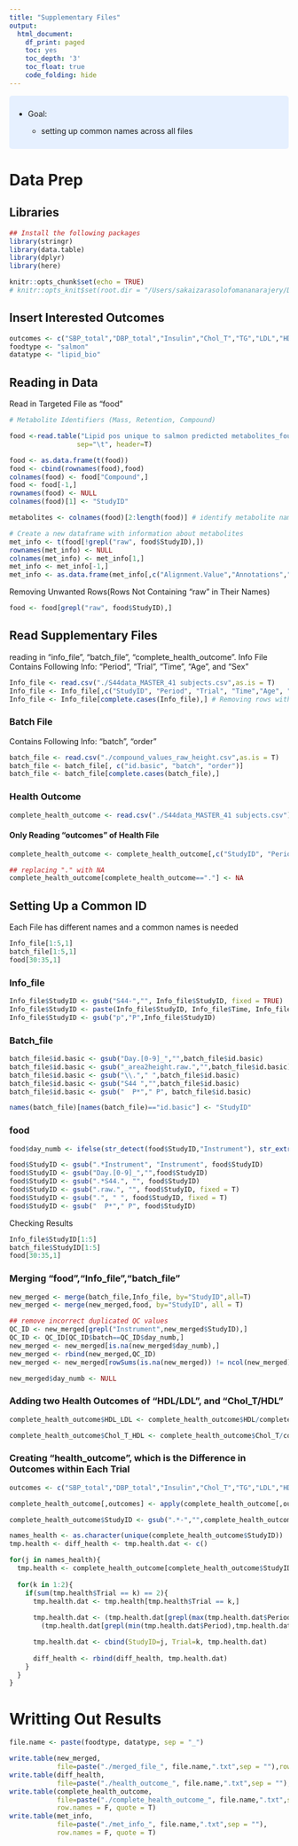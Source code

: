 ```yaml
---
title: "Supplementary Files"
output:
  html_document:
    df_print: paged
    toc: yes
    toc_depth: '3'
    toc_float: true
    code_folding: hide
---
```


```{=html}
<style>
div.blue { background-color:#e6f0ff; border-radius: 5px; padding: 10px;}
</style>
```
::: {.blue}
-   Goal:

    -   setting up common names across all files
:::

# Data Prep

## Libraries

```r
## Install the following packages 
library(stringr)
library(data.table)
library(dplyr)
library(here)
```

```r
knitr::opts_chunk$set(echo = TRUE)
# knitr::opts_knit$set(root.dir = "/Users/sakaizarasolofomananarajery/Desktop/Research/Hendriks Folder/Biotransformers/")
```
## Insert Interested Outcomes

```r
outcomes <- c("SBP_total","DBP_total","Insulin","Chol_T","TG","LDL","HDL","CRP","ApoB")
foodtype <- "salmon"
datatype <- "lipid_bio"
```

## Reading in Data
Read in Targeted File as "food"
```r
# Metabolite Identifiers (Mass, Retention, Compound)

food <-read.table("Lipid pos unique to salmon predicted metabolites_found in plasma_Profinder.txt", 
                 sep="\t", header=T)

food <- as.data.frame(t(food))
food <- cbind(rownames(food),food)
colnames(food) <- food["Compound",]
food <- food[-1,]
rownames(food) <- NULL
colnames(food)[1] <- "StudyID"

metabolites <- colnames(food)[2:length(food)] # identify metabolite names

# Create a new dataframe with information about metabolites
met_info <- t(food[!grepl("raw", food$StudyID),])
rownames(met_info) <- NULL
colnames(met_info) <- met_info[1,]
met_info <- met_info[-1,]
met_info <- as.data.frame(met_info[,c("Alignment.Value","Annotations","Compound.Name", "Formula", "Ionization.mode", "Mass", "Retention.Time")])

```

Removing Unwanted Rows(Rows Not Containing "raw" in Their Names)
```r
food <- food[grepl("raw", food$StudyID),]
```

## Read Supplementary Files
reading in "info_file", "batch_file", "complete_health_outcome". Info File Contains Following Info: "Period", "Trial", "Time", "Age", and "Sex"
```r
Info_file <- read.csv("./S44data_MASTER_41 subjects.csv",as.is = T)
Info_file <- Info_file[,c("StudyID", "Period", "Trial", "Time","Age", "Sex", "Diet")] 
Info_file <- Info_file[complete.cases(Info_file),] # Removing rows with incomplete data
```

### Batch File
Contains Following Info: "batch", "order"
```r
batch_file <- read.csv("./compound_values_raw_height.csv",as.is = T) 
batch_file <- batch_file[, c("id.basic", "batch", "order")]  
batch_file <- batch_file[complete.cases(batch_file),]
```

### Health Outcome
```r
complete_health_outcome <- read.csv("./S44data_MASTER_41 subjects.csv")
```

#### Only Reading "outcomes" of Health File
```r
complete_health_outcome <- complete_health_outcome[,c("StudyID", "Period", "Trial", outcomes)]

## replacing "." with NA
complete_health_outcome[complete_health_outcome=="."] <- NA
```

## Setting Up a Common ID
Each File has different names and a common names is needed
```r
Info_file[1:5,1]
batch_file[1:5,1]
food[30:35,1]
```

### Info_file
```r
Info_file$StudyID <- gsub("S44-","", Info_file$StudyID, fixed = TRUE)
Info_file$StudyID <- paste(Info_file$StudyID, Info_file$Time, Info_file$Trial, sep = " ")
Info_file$StudyID <- gsub("p","P",Info_file$StudyID)
```

### Batch_file
```r
batch_file$id.basic <- gsub("Day.[0-9]_","",batch_file$id.basic)
batch_file$id.basic <- gsub("_area2height.raw.","",batch_file$id.basic)
batch_file$id.basic <- gsub("\\."," ",batch_file$id.basic)
batch_file$id.basic <- gsub("S44 ","",batch_file$id.basic)
batch_file$id.basic <- gsub("  P*"," P", batch_file$id.basic)

names(batch_file)[names(batch_file)=="id.basic"] <- "StudyID" 
```

### food
```r
food$day_numb <- ifelse(str_detect(food$StudyID,"Instrument"), str_extract(food$StudyID,"[0-9]+"),NA)

food$StudyID <- gsub(".*Instrument", "Instrument", food$StudyID)
food$StudyID <- gsub("Day.[0-9]_","",food$StudyID)
food$StudyID <- gsub(".*S44.", "", food$StudyID)
food$StudyID <- gsub(".raw.", "", food$StudyID, fixed = T)
food$StudyID <- gsub(".", " ", food$StudyID, fixed = T)
food$StudyID <- gsub("  P*"," P", food$StudyID)
```

Checking Results
```r
Info_file$StudyID[1:5]
batch_file$StudyID[1:5]
food[30:35,1]
```

### Merging "food","Info_file","batch_file"
```r
new_merged <- merge(batch_file,Info_file, by="StudyID",all=T)
new_merged <- merge(new_merged,food, by="StudyID", all = T)

## remove incorrect duplicated QC values
QC_ID <- new_merged[grepl("Instrument",new_merged$StudyID),]
QC_ID <- QC_ID[QC_ID$batch==QC_ID$day_numb,]  
new_merged <- new_merged[is.na(new_merged$day_numb),]
new_merged <- rbind(new_merged,QC_ID)
new_merged <- new_merged[rowSums(is.na(new_merged)) != ncol(new_merged),]

new_merged$day_numb <- NULL
```

### Adding two Health Outcomes of "HDL/LDL", and "Chol_T/HDL"
```r
complete_health_outcome$HDL_LDL <- complete_health_outcome$HDL/complete_health_outcome$LDL

complete_health_outcome$Chol_T_HDL <- complete_health_outcome$Chol_T/complete_health_outcome$HDL
```

### Creating "health_outcome", which is the Difference in Outcomes within Each Trial
```r
outcomes <- c("SBP_total","DBP_total","Insulin","Chol_T","TG","LDL","HDL","CRP","ApoB","HDL_LDL","Chol_T_HDL")

complete_health_outcome[,outcomes] <- apply(complete_health_outcome[,outcomes],2,function(x) as.numeric(as.character(x)))

complete_health_outcome$StudyID <- gsub(".*-","",complete_health_outcome$StudyID)

names_health <- as.character(unique(complete_health_outcome$StudyID))
tmp.health <- diff_health <- tmp.health.dat <- c()

for(j in names_health){
  tmp.health <- complete_health_outcome[complete_health_outcome$StudyID==j,]
  
  for(k in 1:2){
    if(sum(tmp.health$Trial == k) == 2){
      tmp.health.dat <- tmp.health[tmp.health$Trial == k,] 
      
      tmp.health.dat <- (tmp.health.dat[grepl(max(tmp.health.dat$Period),tmp.health.dat$Period),outcomes])-
        (tmp.health.dat[grepl(min(tmp.health.dat$Period),tmp.health.dat$Period),outcomes])

      tmp.health.dat <- cbind(StudyID=j, Trial=k, tmp.health.dat)
      
      diff_health <- rbind(diff_health, tmp.health.dat)
    }
  }
}
```

# Writting Out Results
```r

file.name <- paste(foodtype, datatype, sep = "_")

write.table(new_merged,
            file=paste("./merged_file_", file.name,".txt",sep = ""),row.names=F, quote = T)
write.table(diff_health,
            file=paste("./health_outcome_", file.name,".txt",sep = ""),row.names=F, quote = T)
write.table(complete_health_outcome,
            file=paste("./complete_health_outcome_", file.name,".txt",sep = ""),
            row.names = F, quote = T)
write.table(met_info,
            file=paste("./met_info_", file.name,".txt",sep = ""),
            row.names = F, quote = T)
```
